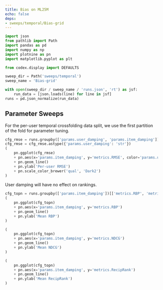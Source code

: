 ```yaml
---
title: Bias on ML25M
echo: false
deps:
- sweeps/temporal/Bias-grid
---
```


```python
import json
from pathlib import Path
import pandas as pd
import numpy as np
import plotnine as pn
import matplotlib.pyplot as plt
```

```python
from codex.display import DEFAULTS
```

```python
sweep_dir = Path('sweeps/temporal')
sweep_name = 'Bias-grid'

with open(sweep_dir / sweep_name / 'runs.json', 'rt') as jsf:
    run_data = [json.loads(line) for line in jsf]
runs = pd.json_normalize(run_data)
```

## Parameter Sweeps

For the per-user temporal crossfolding data split, we use the first partition of
the fold for parameter tuning.

```python
cfg_rmse = runs.groupby(['params.user_damping', 'params.item_damping'])['metrics.RMSE'].mean().reset_index()
cfg_rmse = cfg_rmse.astype({'params.user_damping': 'str'})
(
    pn.ggplot(cfg_rmse)
    + pn.aes(x='params.item_damping', y='metrics.RMSE', color='params.user_damping', shape='params.user_damping')
    + pn.geom_line()
    + pn.ylab('Per-user RMSE')
    + pn.scale_color_brewer('qual', 'Dark2')
)
```

User damping will have no effect on rankings.

```python
cfg_topn = runs.groupby(['params.item_damping'])[['metrics.RBP', 'metrics.NDCG', 'metrics.RecipRank']].mean().reset_index()
(
    pn.ggplot(cfg_topn)
    + pn.aes(x='params.item_damping', y='metrics.RBP')
    + pn.geom_line()
    + pn.ylab('Mean RBP')
)
```


```python
(
    pn.ggplot(cfg_topn)
    + pn.aes(x='params.item_damping', y='metrics.NDCG')
    + pn.geom_line()
    + pn.ylab('Mean NDCG')
)
```

```python
(
    pn.ggplot(cfg_topn)
    + pn.aes(x='params.item_damping', y='metrics.RecipRank')
    + pn.geom_line()
    + pn.ylab('Mean RecipRank')
)
```
